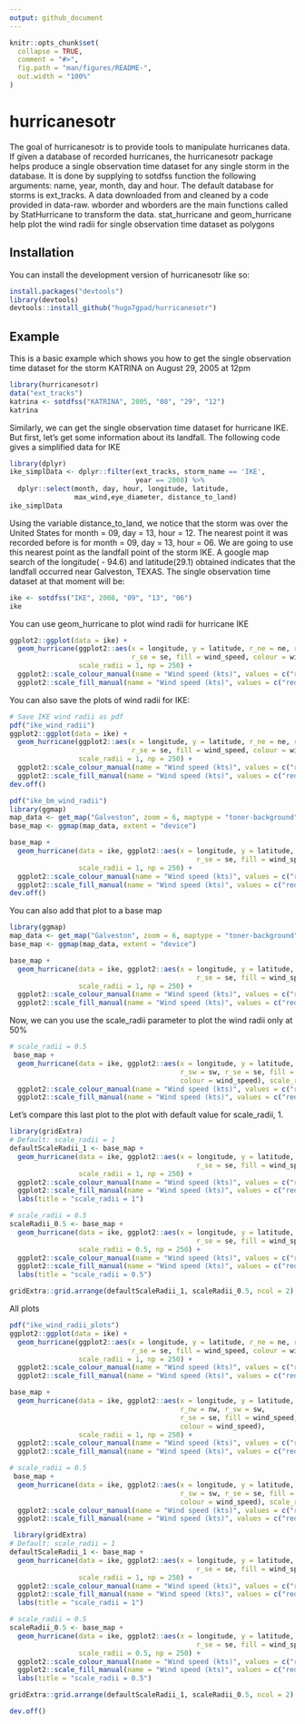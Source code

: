 ```yaml
---
output: github_document
---
```


<!-- README.md is generated from README.Rmd. Please edit that file -->

```r
knitr::opts_chunk$set(
  collapse = TRUE,
  comment = "#>",
  fig.path = "man/figures/README-",
  out.width = "100%"
)
```

# hurricanesotr

<!-- badges: start -->
<!-- badges: end -->

The goal of hurricanesotr is to provide tools to manipulate  hurricanes data. If given a database of recorded hurricanes, the hurricanesotr package helps produce a single 
observation time dataset for any single storm in the database. It is done by supplying to 
sotdfss function the following arguments: name, year, month, day and hour. 
The default database for storms is ext_tracks. A data downloaded from 
 \url{http://rammb.cira.colostate.edu/research/tropical_cyclones/tc_extended_best_track_dataset/} and cleaned by a code provided in data-raw. 
 wborder and wborders are the main functions called by StatHurricane to transform the data.
 stat_hurricane and geom_hurricane help plot the wind radii for single observation time dataset as polygons

## Installation

You can install the development version of hurricanesotr like so:

``` r
install.packages("devtools")
library(devtools)
devtools::install_github("hugo7gpad/hurricanesotr")
```

## Example

This is a basic example which shows you how to get the single observation time dataset
for the storm KATRINA on August 29, 2005 at 12pm

```r
library(hurricanesotr)
data("ext_tracks")
katrina <- sotdfss("KATRINA", 2005, "08", "29", "12")
katrina
```

Similarly, we can get the single observation time dataset for hurricane IKE. 
But first, let's get some information about its landfall. The following code gives
a simplified data for IKE 

```r
library(dplyr)
ike_simplData <- dplyr::filter(ext_tracks, storm_name == 'IKE',
                               year == 2008) %>%
  dplyr::select(month, day, hour, longitude, latitude,
                max_wind,eye_diameter, distance_to_land)
ike_simplData
```

Using the variable distance_to_land, we notice that the storm was over the
United States for month = 09, day = 13, hour = 12. The nearest point it was
recorded before is for month = 09, day = 13, hour = 06. We are going to use
this nearest point as the landfall point of the storm IKE. 
A google map search of the longitude( - 94.6) and latitude(29.1) obtained indicates that the 
landfall occurred near Galveston, TEXAS.
The single observation time dataset at that moment will be:

```r
ike <- sotdfss("IKE", 2008, "09", "13", "06")
ike
```

You can use geom_hurricane to plot wind radii for hurricane IKE

```r
ggplot2::ggplot(data = ike) +
  geom_hurricane(ggplot2::aes(x = longitude, y = latitude, r_ne = ne, r_nw = nw, r_sw = sw,
                              r_se = se, fill = wind_speed, colour = wind_speed),
                 scale_radii = 1, np = 250) +
  ggplot2::scale_colour_manual(name = "Wind speed (kts)", values = c("red", "orange", 'yellow')) +
  ggplot2::scale_fill_manual(name = "Wind speed (kts)", values = c("red", "orange", 'yellow'))

```


You can also save the plots of wind radii for IKE:

```r
# Save IKE wind radii as pdf
pdf("ike_wind_radii")
ggplot2::ggplot(data = ike) +
  geom_hurricane(ggplot2::aes(x = longitude, y = latitude, r_ne = ne, r_nw = nw, r_sw = sw,
                              r_se = se, fill = wind_speed, colour = wind_speed),
                 scale_radii = 1, np = 250) +
  ggplot2::scale_colour_manual(name = "Wind speed (kts)", values = c("red", "orange", 'yellow')) +
  ggplot2::scale_fill_manual(name = "Wind speed (kts)", values = c("red", "orange", 'yellow'))
dev.off()

pdf("ike_bm_wind_radii")
library(ggmap)
map_data <- get_map("Galveston", zoom = 6, maptype = "toner-background")
base_map <- ggmap(map_data, extent = "device")

base_map +
  geom_hurricane(data = ike, ggplot2::aes(x = longitude, y = latitude, r_ne = ne, r_nw = nw, r_sw = sw,
                                              r_se = se, fill = wind_speed, colour = wind_speed),
                 scale_radii = 1, np = 250) +
  ggplot2::scale_colour_manual(name = "Wind speed (kts)", values = c("red", "orange", 'yellow')) +
  ggplot2::scale_fill_manual(name = "Wind speed (kts)", values = c("red", "orange", 'yellow'))
dev.off()

```

You can also add that plot to a base map 

```r
library(ggmap)
map_data <- get_map("Galveston", zoom = 6, maptype = "toner-background")
base_map <- ggmap(map_data, extent = "device")

base_map +
  geom_hurricane(data = ike, ggplot2::aes(x = longitude, y = latitude, r_ne = ne, r_nw = nw, r_sw = sw,
                                              r_se = se, fill = wind_speed, colour = wind_speed),
                 scale_radii = 1, np = 250) +
  ggplot2::scale_colour_manual(name = "Wind speed (kts)", values = c("red", "orange", 'yellow')) +
  ggplot2::scale_fill_manual(name = "Wind speed (kts)", values = c("red", "orange", 'yellow'))
```


Now, we can you use the scale_radii parameter to plot the wind radii only at 50%

```r

# scale_radii = 0.5
 base_map +
  geom_hurricane(data = ike, ggplot2::aes(x = longitude, y = latitude, r_ne = ne, r_nw = nw, 
                                          r_sw = sw, r_se = se, fill = wind_speed,
                                          colour = wind_speed), scale_radii = 0.5, np = 250) +
  ggplot2::scale_colour_manual(name = "Wind speed (kts)", values = c("red", "orange",'yellow')) +
  ggplot2::scale_fill_manual(name = "Wind speed (kts)", values = c("red", "orange", 'yellow'))
```

Let's compare this last plot to the plot with default value for scale_radii, 1.

```r
library(gridExtra)
# Default: scale_radii = 1
defaultScaleRadii_1 <- base_map +
  geom_hurricane(data = ike, ggplot2::aes(x = longitude, y = latitude, r_ne = ne, r_nw = nw, r_sw = sw,
                                              r_se = se, fill = wind_speed, colour = wind_speed),
                 scale_radii = 1, np = 250) +
  ggplot2::scale_colour_manual(name = "Wind speed (kts)", values = c("red", "orange", 'yellow')) +
  ggplot2::scale_fill_manual(name = "Wind speed (kts)", values = c("red", "orange", 'yellow')) +
  labs(title = "scale_radii = 1")

# scale_radii = 0.5
scaleRadii_0.5 <- base_map +
  geom_hurricane(data = ike, ggplot2::aes(x = longitude, y = latitude, r_ne = ne, r_nw = nw, r_sw = sw,
                                              r_se = se, fill = wind_speed, colour = wind_speed),
                 scale_radii = 0.5, np = 250) +
  ggplot2::scale_colour_manual(name = "Wind speed (kts)", values = c("red", "orange", 'yellow')) +
  ggplot2::scale_fill_manual(name = "Wind speed (kts)", values = c("red", "orange", 'yellow')) +
  labs(title = "scale_radii = 0.5")

gridExtra::grid.arrange(defaultScaleRadii_1, scaleRadii_0.5, ncol = 2)

```

All plots

```r
pdf("ike_wind_radii_plots")
ggplot2::ggplot(data = ike) +
  geom_hurricane(ggplot2::aes(x = longitude, y = latitude, r_ne = ne, r_nw = nw, r_sw = sw,
                              r_se = se, fill = wind_speed, colour = wind_speed),
                 scale_radii = 1, np = 250) +
  ggplot2::scale_colour_manual(name = "Wind speed (kts)", values = c("red", "orange", 'yellow')) +
  ggplot2::scale_fill_manual(name = "Wind speed (kts)", values = c("red", "orange", 'yellow'))

base_map +
  geom_hurricane(data = ike, ggplot2::aes(x = longitude, y = latitude, r_ne = ne, 
                                          r_nw = nw, r_sw = sw,
                                          r_se = se, fill = wind_speed,
                                          colour = wind_speed),
                 scale_radii = 1, np = 250) +
  ggplot2::scale_colour_manual(name = "Wind speed (kts)", values = c("red", "orange", 'yellow')) +
  ggplot2::scale_fill_manual(name = "Wind speed (kts)", values = c("red", "orange", 'yellow'))

# scale_radii = 0.5
 base_map +
  geom_hurricane(data = ike, ggplot2::aes(x = longitude, y = latitude, r_ne = ne, r_nw = nw, 
                                          r_sw = sw, r_se = se, fill = wind_speed,
                                          colour = wind_speed), scale_radii = 0.5, np = 250) +
  ggplot2::scale_colour_manual(name = "Wind speed (kts)", values = c("red", "orange",'yellow')) +
  ggplot2::scale_fill_manual(name = "Wind speed (kts)", values = c("red", "orange", 'yellow'))

 library(gridExtra)
# Default: scale_radii = 1
defaultScaleRadii_1 <- base_map +
  geom_hurricane(data = ike, ggplot2::aes(x = longitude, y = latitude, r_ne = ne, r_nw = nw, r_sw = sw,
                                              r_se = se, fill = wind_speed, colour = wind_speed),
                 scale_radii = 1, np = 250) +
  ggplot2::scale_colour_manual(name = "Wind speed (kts)", values = c("red", "orange", 'yellow')) +
  ggplot2::scale_fill_manual(name = "Wind speed (kts)", values = c("red", "orange", 'yellow')) +
  labs(title = "scale_radii = 1")

# scale_radii = 0.5
scaleRadii_0.5 <- base_map +
  geom_hurricane(data = ike, ggplot2::aes(x = longitude, y = latitude, r_ne = ne, r_nw = nw, r_sw = sw,
                                              r_se = se, fill = wind_speed, colour = wind_speed),
                 scale_radii = 0.5, np = 250) +
  ggplot2::scale_colour_manual(name = "Wind speed (kts)", values = c("red", "orange", 'yellow')) +
  ggplot2::scale_fill_manual(name = "Wind speed (kts)", values = c("red", "orange", 'yellow')) +
  labs(title = "scale_radii = 0.5")

gridExtra::grid.arrange(defaultScaleRadii_1, scaleRadii_0.5, ncol = 2)

dev.off()
```

